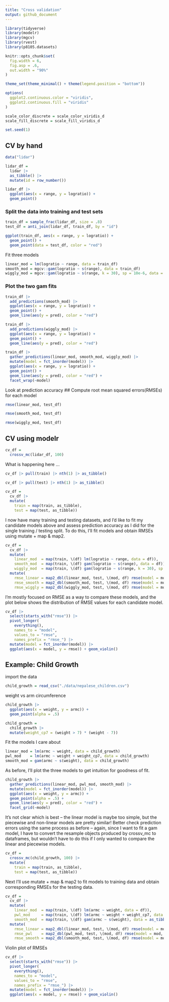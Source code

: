 ```yaml
---
title: "Cross validation"
output: github_document
---
```


```r
library(tidyverse)
library(modelr)
library(mgcv)
library(rvest)
library(p8105.datasets)

knitr::opts_chunk$set(
  fig.width = 6,
  fig.asp = .6,
  out.width = "90%"
)

theme_set(theme_minimal() + theme(legend.position = "bottom"))

options(
  ggplot2.continuous.color = "viridis",
  ggplot2.continuous.fill = "viridis"
)

scale_color_discrete = scale_color_viridis_d
scale_fill_discrete = scale_fill_viridis_d

set.seed(1)
```


## CV by hand

```r
data("lidar")

lidar_df = 
  lidar |> 
  as_tibble() |>
  mutate(id = row_number())

lidar_df |> 
  ggplot(aes(x = range, y = logratio)) + 
  geom_point()
```

### Split the data into training and test sets

```r
train_df = sample_frac(lidar_df, size = .8)
test_df = anti_join(lidar_df, train_df, by = "id")

ggplot(train_df, aes(x = range, y = logratio)) + 
  geom_point() + 
  geom_point(data = test_df, color = "red")
```

Fit three models

```r
linear_mod = lm(logratio ~ range, data = train_df)
smooth_mod = mgcv::gam(logratio ~ s(range), data = train_df)
wiggly_mod = mgcv::gam(logratio ~ s(range, k = 30), sp = 10e-6, data = train_df)
```

### Plot the two gam fits

```r
train_df |> 
  add_predictions(smooth_mod) |> 
  ggplot(aes(x = range, y = logratio)) + 
  geom_point() + 
  geom_line(aes(y = pred), color = "red")
```

```r
train_df |> 
  add_predictions(wiggly_mod) |> 
  ggplot(aes(x = range, y = logratio)) + 
  geom_point() + 
  geom_line(aes(y = pred), color = "red")
```

```r
train_df |> 
  gather_predictions(linear_mod, smooth_mod, wiggly_mod) |> 
  mutate(model = fct_inorder(model)) |> 
  ggplot(aes(x = range, y = logratio)) + 
  geom_point() + 
  geom_line(aes(y = pred), color = "red") + 
  facet_wrap(~model)
```

Look at prediction accuracy
## Compute root mean squared errors(RMSEs) for each model
```r
rmse(linear_mod, test_df)
```

```r
rmse(smooth_mod, test_df)
```

```r
rmse(wiggly_mod, test_df)
```


## CV using modelr

```r
cv_df = 
  crossv_mc(lidar_df, 100) 
```

What is happening here ... 

```r
cv_df |> pull(train) |> nth(1) |> as_tibble()
```

```r
cv_df |> pull(test) |> nth(1) |> as_tibble()
```

```r
cv_df =
  cv_df |> 
  mutate(
    train = map(train, as_tibble),
    test = map(test, as_tibble))
```

I now have many training and testing datasets, and I’d like to fit my candidate models above and assess prediction accuracy as I did for the single training / testing split. To do this, I’ll fit models and obtain RMSEs using mutate + map & map2.

```r
cv_df = 
  cv_df |> 
  mutate(
    linear_mod  = map(train, \(df) lm(logratio ~ range, data = df)),
    smooth_mod  = map(train, \(df) gam(logratio ~ s(range), data = df)),
    wiggly_mod  = map(train, \(df) gam(logratio ~ s(range, k = 30), sp = 10e-6, data = df))) |> 
  mutate(
    rmse_linear = map2_dbl(linear_mod, test, \(mod, df) rmse(model = mod, data = df)),
    rmse_smooth = map2_dbl(smooth_mod, test, \(mod, df) rmse(model = mod, data = df)),
    rmse_wiggly = map2_dbl(wiggly_mod, test, \(mod, df) rmse(model = mod, data = df)))
```

I’m mostly focused on RMSE as a way to compare these models, and the plot below shows the distribution of RMSE values for each candidate model.

```r
cv_df |> 
  select(starts_with("rmse")) |> 
  pivot_longer(
    everything(),
    names_to = "model", 
    values_to = "rmse",
    names_prefix = "rmse_") |> 
  mutate(model = fct_inorder(model)) |> 
  ggplot(aes(x = model, y = rmse)) + geom_violin()
```


## Example: Child Growth

import the data

```r
child_growth = read_csv("./data/nepalese_children.csv")
```

weight vs arm circumference
```r
child_growth |> 
  ggplot(aes(x = weight, y = armc)) + 
  geom_point(alpha = .5)
```

```r
child_growth =
  child_growth |> 
  mutate(weight_cp7 = (weight > 7) * (weight - 7))
```

Fit the models I care about

```r
linear_mod = lm(armc ~ weight, data = child_growth)
pwl_mod    = lm(armc ~ weight + weight_cp7, data = child_growth)
smooth_mod = gam(armc ~ s(weight), data = child_growth)
```

As before, I’ll plot the three models to get intuition for goodness of fit.

```r
child_growth |> 
  gather_predictions(linear_mod, pwl_mod, smooth_mod) |> 
  mutate(model = fct_inorder(model)) |> 
  ggplot(aes(x = weight, y = armc)) + 
  geom_point(alpha = .5) +
  geom_line(aes(y = pred), color = "red") + 
  facet_grid(~model)
```

It’s not clear which is best – the linear model is maybe too simple, but the piecewise and non-linear models are pretty similar! Better check prediction errors using the same process as before – again, since I want to fit a gam model, I have to convert the resample objects produced by crossv_mc to dataframes, but wouldn’t have to do this if I only wanted to compare the linear and piecewise models.

```r
cv_df =
  crossv_mc(child_growth, 100) |> 
  mutate(
    train = map(train, as_tibble),
    test = map(test, as_tibble))
```

Next I’ll use mutate + map & map2 to fit models to training data and obtain corresponding RMSEs for the testing data.

```r
cv_df = 
  cv_df |> 
  mutate(
    linear_mod  = map(train, \(df) lm(armc ~ weight, data = df)),
    pwl_mod     = map(train, \(df) lm(armc ~ weight + weight_cp7, data = df)),
    smooth_mod  = map(train, \(df) gam(armc ~ s(weight), data = as_tibble(df)))) |> 
  mutate(
    rmse_linear = map2_dbl(linear_mod, test, \(mod, df) rmse(model = mod, data = df)),
    rmse_pwl    = map2_dbl(pwl_mod, test, \(mod, df) rmse(model = mod, data = df)),
    rmse_smooth = map2_dbl(smooth_mod, test, \(mod, df) rmse(model = mod, data = df)))
```

Violin plot of RMSEs

```r
cv_df |> 
  select(starts_with("rmse")) |> 
  pivot_longer(
    everything(),
    names_to = "model", 
    values_to = "rmse",
    names_prefix = "rmse_") |> 
  mutate(model = fct_inorder(model)) |> 
  ggplot(aes(x = model, y = rmse)) + geom_violin()
```






